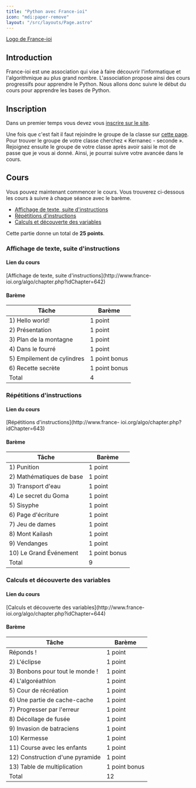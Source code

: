 ```yaml
---
title: "Python avec France-ioi"
icon: "mdi:paper-remove"
layout: "/src/layouts/Page.astro"
---
```


[Logo de France-ioi](img/logo-ioi.png)

## Introduction

France-ioi est une association qui vise à faire découvrir l'informatique et
l'algorithmique au plus grand nombre. L'association propose ainsi des cours
progressifs pour apprendre le Python. Nous allons donc suivre le début du
cours pour apprendre les bases de Python.

## Inscription

Dans un premier temps vous devez vous [inscrire sur le
site](https://login.france-ioi.org/register).

Une fois que c'est fait il faut rejoindre le groupe de la classe sur [cette
page](http://www.france-ioi.org/algo/groupsMain.php). Pour trouver le groupe
de votre classe cherchez « Kernanec - seconde ». Rejoignez ensuite le groupe
de votre classe après avoir saisi le mot de passe que je vous ai donné. Ainsi,
je pourrai suivre votre avancée dans le cours.

## Cours

Vous pouvez maintenant commencer le cours. Vous trouverez ci-dessous les cours
à suivre à chaque séance avec le barème.

  * [Affichage de texte, suite d'instructions](http://www.france-ioi.org/algo/chapter.php?idChapter=642)
  * [Répétitions d'instructions](http://www.france-ioi.org/algo/chapter.php?idChapter=643)
  * [Calculs et découverte des variables](http://www.france-ioi.org/algo/chapter.php?idChapter=644)

Cette partie donne un total de **25 points**.

### Affichage de texte, suite d'instructions

#### Lien du cours

[Affichage de texte, suite d'instructions](http://www.france-
ioi.org/algo/chapter.php?idChapter=642)

#### Barème

Tâche | Barème  
---|---  
1) Hello world! | 1 point  
2) Présentation | 1 point  
3) Plan de la montagne | 1 point  
4) Dans le fourré | 1 point  
5) Empilement de cylindres | 1 point bonus  
6) Recette secrète | 1 point bonus  
Total | 4  
  
### Répétitions d'instructions

#### Lien du cours

[Répétitions d'instructions](http://www.france-
ioi.org/algo/chapter.php?idChapter=643)

#### Barème

Tâche | Barème  
---|---  
1) Punition | 1 point  
2) Mathématiques de base | 1 point  
3) Transport d'eau | 1 point  
4) Le secret du Goma | 1 point  
5) Sisyphe | 1 point  
6) Page d'écriture | 1 point  
7) Jeu de dames | 1 point  
8) Mont Kailash | 1 point  
9) Vendanges | 1 point  
10) Le Grand Événement | 1 point bonus  
Total | 9  
  
### Calculs et découverte des variables

#### Lien du cours

[Calculs et découverte des variables](http://www.france-
ioi.org/algo/chapter.php?idChapter=644)

#### Barème

Tâche | Barème  
---|---  
Réponds ! | 1 point  
2) L'éclipse | 1 point  
3) Bonbons pour tout le monde ! | 1 point  
4) L'algoréathlon | 1 point  
5) Cour de récréation | 1 point  
6) Une partie de cache-cache | 1 point  
7) Progresser par l'erreur | 1 point  
8) Décollage de fusée | 1 point  
9) Invasion de batraciens | 1 point  
10) Kermesse | 1 point  
11) Course avec les enfants | 1 point  
12) Construction d'une pyramide | 1 point  
13) Table de multiplication | 1 point bonus  
Total | 12
